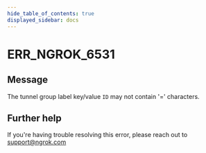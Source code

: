 ```yaml
---
hide_table_of_contents: true
displayed_sidebar: docs
---
```



# ERR_NGROK_6531

## Message

The tunnel group label key/value `ID` may not contain '=' characters.

<ErrorDetails error="err_ngrok_6531" />

## Further help

If you're having trouble resolving this error, please reach out to [support@ngrok.com](mailto:support@ngrok.com?subject=Help%20with%20ERR_NGROK_6531)
